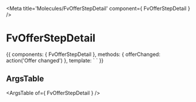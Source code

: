 
<Meta title='Molecules/FvOfferStepDetail' component={ FvOfferStepDetail } />

# FvOfferStepDetail

<Canvas>
<Story name='Common' height='150px'>{{
  components: { FvOfferStepDetail },
  methods: {
    offerChanged: action('Offer changed')
  },
  template: `<FvOfferStepDetail
    @offer:changed="offerChanged"
  >
  </FvOfferStepDetail>`
}}</Story>
</Canvas>

## ArgsTable

<ArgsTable of={ FvOfferStepDetail } />
